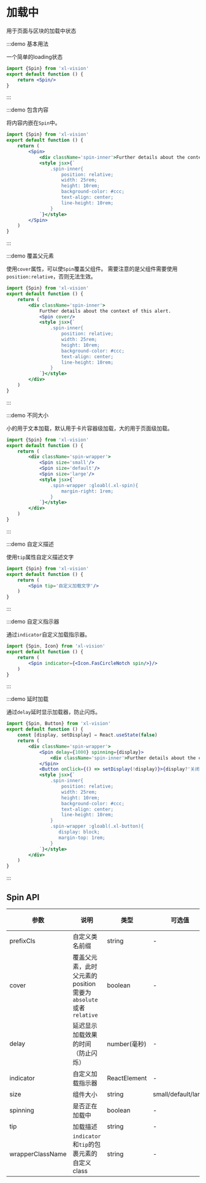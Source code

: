 
# 加载中

用于页面与区块的加载中状态

:::demo 基本用法

一个简单的loading状态

```jsx
import {Spin} from 'xl-vision'
export default function () {
    return <Spin/>
}
```

:::

:::demo 包含内容

将内容内嵌在`Spin`中。

```jsx
import {Spin} from 'xl-vision'
export default function () {
    return (
        <Spin>
            <div className='spin-inner'>Further details about the context of this alert.</div>
            <style jsx>{`
                .spin-inner{
                    position: relative;
                    width: 25rem;
                    height: 10rem;
                    background-color: #ccc;
                    text-align: center;
                    line-height: 10rem;
                }
            `}</style>
        </Spin>
    )
}
```

:::

:::demo 覆盖父元素

使用`cover`属性，可以使`Spin`覆盖父组件。
需要注意的是父组件需要使用`position:relative`，否则无法生效。

```jsx
import {Spin} from 'xl-vision'
export default function () {
    return (
        <div className='spin-inner'>
            Further details about the context of this alert.
            <Spin cover/>
            <style jsx>{`
                .spin-inner{
                    position: relative;
                    width: 25rem;
                    height: 10rem;
                    background-color: #ccc;
                    text-align: center;
                    line-height: 10rem;
                }
            `}</style>
        </div>
    )
}
```

:::

:::demo 不同大小

小的用于文本加载，默认用于卡片容器级加载，大的用于页面级加载。

```jsx
import {Spin} from 'xl-vision'
export default function () {
    return (
        <div className='spin-wrapper'>
            <Spin size='small'/>
            <Spin size='default'/>
            <Spin size='large'/>
            <style jsx>{`
                .spin-wrapper :gloabl(.xl-spin){
                    margin-right: 1rem;
                }
            `}</style>
        </div>
    )
}
```

:::

:::demo 自定义描述

使用`tip`属性自定义描述文字

```jsx
import {Spin} from 'xl-vision'
export default function () {
    return (
        <Spin tip='自定义加载文字'/>
    )
}
```

:::

:::demo 自定义指示器

通过`indicator`自定义加载指示器。

```jsx
import {Spin, Icon} from 'xl-vision'
export default function () {
    return (
        <Spin indicator={<Icon.FasCircleNotch spin/>}/>
    )
}
```

:::

:::demo 延时加载

通过`delay`延时显示加载器，防止闪烁。

```jsx
import {Spin, Button} from 'xl-vision'
export default function () {
    const [display, setDisplay] = React.useState(false)
    return (
        <div className='spin-wrapper'>
            <Spin delay={1000} spinning={display}>
                <div className='spin-inner'>Further details about the context of this alert.</div>
            </Spin>
            <Button onClick={() => setDisplay(!display)}>{display?'关闭':'打开'}</Button>
            <style jsx>{`
                .spin-inner{
                    position: relative;
                    width: 25rem;
                    height: 10rem;
                    background-color: #ccc;
                    text-align: center;
                    line-height: 10rem;
                }
                .spin-wrapper :gloabl(.xl-button){
                   display: block;
                   margin-top: 1rem;
                }
            `}</style>
        </div>
    )
}
```

:::

## Spin API

| 参数    | 说明        | 类型       | 可选值   | 默认值 |是否必填|
| ------- | -------- | --------- | ------------ | ------ |---|
| prefixCls | 自定义类名前缀            | string  | -  | -| false|
| cover|覆盖父元素，此时父元素的position需要为`absolute`或者`relative`|boolean|-|false|false|
| delay|延迟显示加载效果的时间（防止闪烁）|number(毫秒)|-|-|false|
| indicator|自定义加载指示器|ReactElement|-|-|false|
|size|组件大小|string|small/default/large|default|false|
|spinning|是否正在加载中|boolean|-|true|false|
|tip|加载描述|string|-|-|false|
|wrapperClassName|`indicator`和`tip`的包裹元素的自定义class|string|-|-|false|
